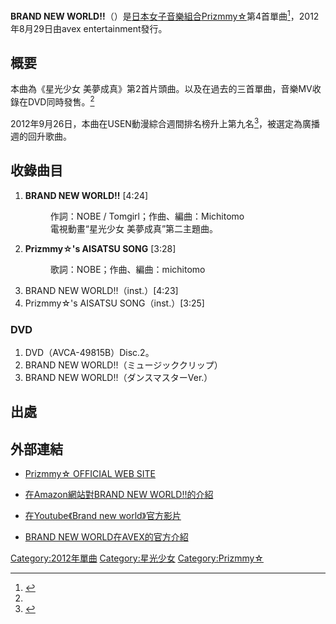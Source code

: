 {{noteTA
|G1=Pretty Rhythm
}}
{{Pathnav|星光少女|星光少女 美夢成真}}
{{Infobox Single
| Name           = BRAND NEW WORLD!!
| Artist         = Prizmmy☆
| Album          =
| Cover          = BRAND NEW WORLD!!.jpg
| Released       = 2012年8月29日
| Recorded       = 2012年<br/>{{JPN}}
| Genre          = [[J-POP|J-POP]]（[[動畫歌曲|動畫歌曲]]）
| Length         = 15:42
| Label          = avex entertainment（AVCA-49815）
| Writer         = NOBE / Tomgirl、michitomo
| Chart position = *9位（USEN動漫綜合週間排名榜）
| Last single    = [[my_Transform|my Transform]] <br/>（2012年） 
| This single    = '''BRAND NEW WORLD!!'''<br/>（2012年）
| Next single    = Body Rock<br/>（2012年）
}}

'''BRAND NEW WORLD!!'''（{{lang|ja|ブランド・ニュー・ワールド}}）是[[日本|日本]][[女子音樂組合|女子音樂組合]][[Prizmmy☆|Prizmmy☆]]第4首單曲<ref name="cdj">{{Cite news|url=http://artist.cdjournal.com/d/brand-new-world/4112060560|title=Prizmmy☆ / BRAND NEW WORLD!! ［CD+DVD］|newspaper=CDJournal.com|accessdate=2012-09-30|publisher=音楽出版社|archive-date=2013-05-21|archive-url=https://web.archive.org/web/20130521074706/http://artist.cdjournal.com/d/brand-new-world/4112060560|dead-url=no}}</ref>，2012年8月29日由avex entertainment發行。

== 概要 ==
本曲為《星光少女 美夢成真》第2首片頭曲。以及在過去的三首單曲，音樂MV收錄在DVD同時發售。<ref name="cdj" />

2012年9月26日，本曲在USEN動漫綜合週間排名榜升上第九名<ref>{{Cite news|url=http://ameblo.jp/anican-staffblog/entry-11364439926.html|title=【CHART】9/26付け USEN アニメ総合チャート|newspaper=アニカンスタッフブログ|accessdate=2012-09-30|publisher=株式会社エムジーツー|archive-date=2016-03-04|archive-url=https://web.archive.org/web/20160304215829/http://ameblo.jp/anican-staffblog/entry-11364439926.html|dead-url=no}}</ref>，被選定為廣播週的回升歌曲。

== 收錄曲目 ==
# '''BRAND NEW WORLD!!''' [4:24]
#: 作詞：NOBE / Tomgirl；作曲、編曲：Michitomo
#: 電視動畫“星光少女 美夢成真”第二主題曲。
# '''Prizmmy☆'s AISATSU SONG''' [3:28] 
#: 歌詞：NOBE；作曲、編曲：michitomo
# BRAND NEW WORLD!!（inst.）[4:23]
# Prizmmy☆'s AISATSU SONG（inst.）[3:25]

===DVD===
# DVD（AVCA-49815B）Disc.2。
# BRAND NEW WORLD!!（ミュージッククリップ）
# BRAND NEW WORLD!!（ダンスマスターVer.）

== 出處 ==
{{Reflist|2}}

== 外部連結 ==
* {{ja icon}}[http://mv.avex.jp/prizmmy/ Prizmmy☆ OFFICIAL WEB SITE]{{Wayback|url=http://mv.avex.jp/prizmmy/ |date=20130531212133 }}
* {{ja icon}}[http://www.amazon.co.jp/BRAND-NEW-WORLD-Prizmmy%E2%98%86/dp/B0089F2S1W/ref=pd_sim_m_2 在Amazon網站對BRAND NEW WORLD!!的介紹]{{Wayback|url=http://www.amazon.co.jp/BRAND-NEW-WORLD-Prizmmy%E2%98%86/dp/B0089F2S1W/ref=pd_sim_m_2 |date=20190924155833 }}
* [http://www.youtube.com/watch?v=Noy2bXIexQM  在Youtube《Brand new world》官方影片]{{Wayback|url=http://www.youtube.com/watch?v=Noy2bXIexQM |date=20141023220028 }}
* {{ja icon}}[https://archive.is/20130501001314/http://avexnet.jp/id/prizm/discography/product/AVCA-49815.html BRAND NEW WORLD在AVEX的官方介紹]

{{星光少女}}

[[Category:2012年單曲|Category:2012年單曲]]
[[Category:星光少女|Category:星光少女]]
[[Category:Prizmmy☆|Category:Prizmmy☆]]